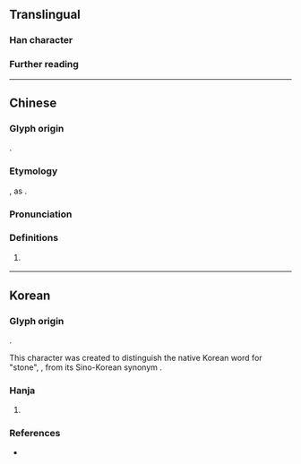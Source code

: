 {{character info}}
==Translingual==

===Han character===
{{Han char|rn=5|rad=乙|as=05|sn=6|four=10717|canj=MRN|ids=⿱石乙}}

===Further reading===
{{Han ref|kx=0084.141|dj=0171.180|hdz=10053.041|uh=4E6D}}

----

==Chinese==
{{zh-forms|alt=石}}

===Glyph origin===
{{obor|zh|ko|乭|tr=dol|pos={{m|ko|돌|tr=-}}}}.

===Etymology===
{{spelling pronunciation|zh}}, as {{zh-l|石}}.

===Pronunciation===
{{zh-pron
|m=shí
|c=sek6
|cat=
}}

===Definitions===
{{zh-hanzi}}

# {{n-g|Used in Korean names.}}
#: {{zh-x|^@李 ^@世乭{shí}|{{w|Lee Sedol}}, a professional Go player in South Korea}}

----

==Korean==

===Glyph origin===
{{ko-etym-gukja}} 

{{Han compound|ls=psc|c1=s|c2=p|石#Korean|乙#Korean|t1=stone|t2=used as marker to represent the last consonant {{ko-l|ㄹ}}|tr2={{ko-l|을}}}}.

This character was created to distinguish the native Korean word for "stone", {{m|ko|돌}}, from its Sino-Korean synonym {{m|ko|石|tr=seok|pos={{m|ko|석|tr=-}}}}.

===Hanja===
{{ko-hanja-search}}
{{ko-hanja|음역자|돌}}

# {{hanja form of|돌|[[stone]]; [[pebble]]; {{n-g|mainly used in [[personal name]]s}}}}
#: {{ux|ko|이세'''돌''' (李世'''乭''')|tr=I Se'''dol'''|[[w:Lee Sedol|Lee Sedol]], a professional Go player in South Korea}}

===References===
* {{R:hanjadoc|70}}